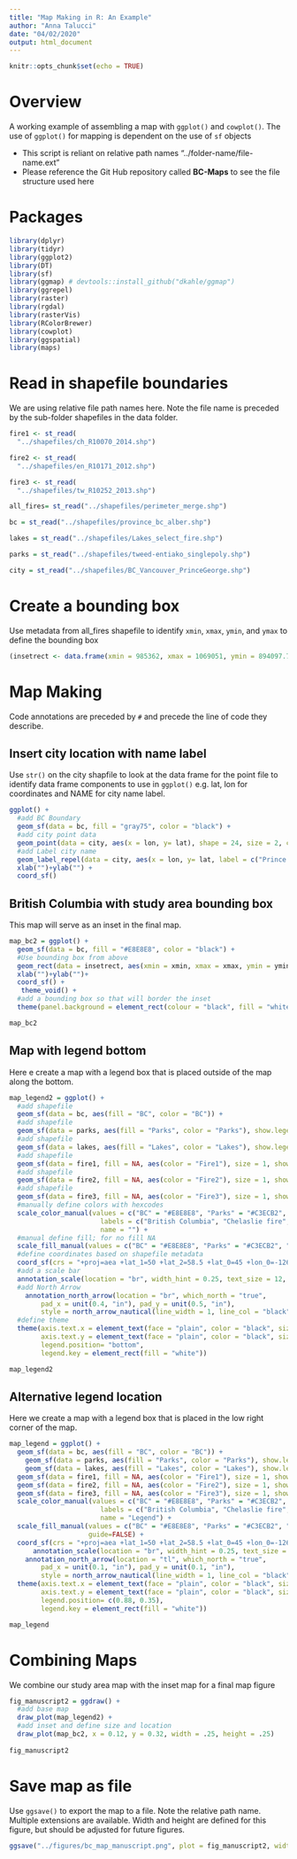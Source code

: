 ```yaml
---
title: "Map Making in R: An Example"
author: "Anna Talucci"
date: "04/02/2020"
output: html_document
---
```


```r
knitr::opts_chunk$set(echo = TRUE)
```

# Overview

A working example of assembling a map with `ggplot()` and `cowplot()`.  The use of `ggplot()` for mapping is dependent on the use of `sf` objects

- This script is reliant on relative path names "../folder-name/file-name.ext"
- Please reference the Git Hub repository called **BC-Maps** to see the file  structure  used here

# Packages

```r
library(dplyr)
library(tidyr)
library(ggplot2)
library(DT)
library(sf)
library(ggmap) # devtools::install_github("dkahle/ggmap")
library(ggrepel)
library(raster)
library(rgdal)
library(rasterVis)
library(RColorBrewer)
library(cowplot)
library(ggspatial)
library(maps)
```

# Read in shapefile boundaries

We are using relative file path names here. Note the file name is preceded by the sub-folder shapefiles in the data folder.

```r
fire1 <- st_read(
  "../shapefiles/ch_R10070_2014.shp")
```

```r
fire2 <- st_read(
  "../shapefiles/en_R10171_2012.shp")
```

```r
fire3 <- st_read(
  "../shapefiles/tw_R10252_2013.shp")
```

```r
all_fires= st_read("../shapefiles/perimeter_merge.shp")
```

```r
bc = st_read("../shapefiles/province_bc_alber.shp")
```

```r
lakes = st_read("../shapefiles/Lakes_select_fire.shp")
```

```r
parks = st_read("../shapefiles/tweed-entiako_singlepoly.shp")
```

```r
city = st_read("../shapefiles/BC_Vancouver_PrinceGeorge.shp")
```

# Create a bounding box 

Use metadata from all_fires shapefile to identify `xmin`, `xmax`, `ymin`, and `ymax` to define the bounding box

```r
(insetrect <- data.frame(xmin = 985362, xmax = 1069051, ymin = 894097.7, ymax = 939814.2))
```

# Map Making

Code annotations are preceded by `#` and precede the line of code they describe.

## Insert city location with name label

Use `str()` on the city shapfile to look at the data frame for the point file to identify data frame components to use in `ggplot()` e.g. lat, lon for coordinates  and NAME for city name label.

```r
ggplot() + 
  #add BC Boundary
  geom_sf(data = bc, fill = "gray75", color = "black") + 
  #add city point data
  geom_point(data = city, aes(x = lon, y= lat), shape = 24, size = 2, color = "red", fill = "red") + 
  #add Label city name
  geom_label_repel(data = city, aes(x = lon, y= lat, label = c("Prince George", "Vancouver")), vjust = "top", hjust = "left", color = "black") + 
  xlab("")+ylab("") +
  coord_sf()
```

## British Columbia with study area bounding box

This map will serve as an inset in the final map.

```r
map_bc2 = ggplot() + 
  geom_sf(data = bc, fill = "#E8E8E8", color = "black") +
  #Use bounding box from above
  geom_rect(data = insetrect, aes(xmin = xmin, xmax = xmax, ymin = ymin, ymax = ymax), alpha = 0, colour = "#000080", size = 1.5, linetype = 1) +
  xlab("")+ylab("")+
  coord_sf() +
   theme_void() +
  #add a bounding box so that will border the inset
  theme(panel.background = element_rect(colour = "black", fill = "white", size = 0.5))

map_bc2
```

## Map with legend bottom

Here e create a map with a legend box that is placed outside of the map along the bottom.

```r
map_legend2 = ggplot() +
  #add shapefile
  geom_sf(data = bc, aes(fill = "BC", color = "BC")) + 
  #add shapefile
  geom_sf(data = parks, aes(fill = "Parks", color = "Parks"), show.legend = TRUE) + 
  #add shapefile
  geom_sf(data = lakes, aes(fill = "Lakes", color = "Lakes"), show.legend = TRUE, key_glyph = draw_key_rect) + 
  #add shapefile
  geom_sf(data = fire1, fill = NA, aes(color = "Fire1"), size = 1, show.legend = TRUE, key_glyph = draw_key_rect) + 
  #add shapefile
  geom_sf(data = fire2, fill = NA, aes(color = "Fire2"), size = 1, show.legend = TRUE)  +
  #add shapefile
  geom_sf(data = fire3, fill = NA, aes(color = "Fire3"), size = 1, show.legend = TRUE) + 
  #manually define colors with hexcodes 
  scale_color_manual(values = c("BC" = "#E8E8E8", "Parks" = "#C3ECB2", "Lakes" = "#AADAFF", "Fire1" = "#b82b2b", "Fire2" = "#b06f0c", "Fire3" =  "#dd7116"), 
                       labels = c("British Columbia", "Chelaslie fire", "Entiako fire", "Tweedsmuir fire", "Lakes", "Provincial parks"),
                       name = "") + 
  #manual define fill; for no fill NA
  scale_fill_manual(values = c("BC" = "#E8E8E8", "Parks" = "#C3ECB2", "Lakes" = "#AADAFF", "Fire1" = NA, "Fire2" = NA, "Fire3" =  NA), guide=FALSE) + 
  #define coordinates based on shapefile metadata
  coord_sf(crs = "+proj=aea +lat_1=50 +lat_2=58.5 +lat_0=45 +lon_0=-126 +x_0=1000000 +y_0=0 +datum=NAD83 +units=m +no_defs", xlim = c(983000, 1071000), ylim = c(892000, 941000), expand = FALSE)  + 
  #add a scale bar
  annotation_scale(location = "br", width_hint = 0.25, text_size = 12, text_face = NULL, text_family = "serif", text_col = "black") + 
  #add North Arrow
    annotation_north_arrow(location = "br", which_north = "true", 
        pad_x = unit(0.4, "in"), pad_y = unit(0.5, "in"),
        style = north_arrow_nautical(line_width = 1, line_col = "black", fill = c("black", "white"), text_size = 10, text_face = NULL, text_family = "serif", text_col = "black", text_angle = 0)) + 
  #define theme
  theme(axis.text.x = element_text(face = "plain", color = "black", size = 10),
        axis.text.y = element_text(face = "plain", color = "black", size = 10),
        legend.position= "bottom",
        legend.key = element_rect(fill = "white")) 

map_legend2
```

## Alternative legend location

Here we create a map with a legend box that is placed in the low right corner of the map.

```r
map_legend = ggplot() +
  geom_sf(data = bc, aes(fill = "BC", color = "BC")) +
    geom_sf(data = parks, aes(fill = "Parks", color = "Parks"), show.legend = TRUE) +
    geom_sf(data = lakes, aes(fill = "Lakes", color = "Lakes"), show.legend = TRUE, key_glyph = draw_key_rect) +
  geom_sf(data = fire1, fill = NA, aes(color = "Fire1"), size = 1, show.legend = TRUE, key_glyph = draw_key_rect) +
  geom_sf(data = fire2, fill = NA, aes(color = "Fire2"), size = 1, show.legend = TRUE) +
  geom_sf(data = fire3, fill = NA, aes(color = "Fire3"), size = 1, show.legend = TRUE) +
  scale_color_manual(values = c("BC" = "#E8E8E8", "Parks" = "#C3ECB2", "Lakes" = "#AADAFF", "Fire1" = "#b82b2b", "Fire2" = "#b06f0c", "Fire3" =  "#dd7116"), 
                       labels = c("British Columbia", "Chelaslie fire", "Entiako fire", "Tweedsmuir fire", "Lakes", "Provincial parks"),
                       name = "Legend") +
  scale_fill_manual(values = c("BC" = "#E8E8E8", "Parks" = "#C3ECB2", "Lakes" = "#AADAFF", "Fire1" = NA, "Fire2" = NA, "Fire3" =  NA),
                    guide=FALSE) +
  coord_sf(crs = "+proj=aea +lat_1=50 +lat_2=58.5 +lat_0=45 +lon_0=-126 +x_0=1000000 +y_0=0 +datum=NAD83 +units=m +no_defs", xlim = c(983000, 1071000), ylim = c(892000, 941000), expand = FALSE)  + 
      annotation_scale(location = "br", width_hint = 0.25, text_size = 12, text_face = NULL, text_family = "serif", text_col = "black") +
    annotation_north_arrow(location = "tl", which_north = "true", 
        pad_x = unit(0.1, "in"), pad_y = unit(0.1, "in"),
        style = north_arrow_nautical(line_width = 1, line_col = "black", fill = c("black", "white"), text_size = 10, text_face = NULL, text_family = "serif", text_col = "black", text_angle = 0)) +
  theme(axis.text.x = element_text(face = "plain", color = "black", size = 12),
        axis.text.y = element_text(face = "plain", color = "black", size = 12),
        legend.position= c(0.88, 0.35),
        legend.key = element_rect(fill = "white")) 

map_legend
```


# Combining Maps

We combine our study area map with the inset map for a final map figure


```r
fig_manuscript2 = ggdraw() +
  #add base map
  draw_plot(map_legend2) +
  #add inset and define size and location 
  draw_plot(map_bc2, x = 0.12, y = 0.32, width = .25, height = .25) 
 
fig_manuscript2
```

# Save map as file

Use `ggsave()` to export the map to a file. Note the relative path name. Multiple extensions are available. Width and height are defined for this figure, but should be adjusted for future figures.

```r
ggsave("../figures/bc_map_manuscript.png", plot = fig_manuscript2, width = 6, height = 4, dpi = 600)
```


